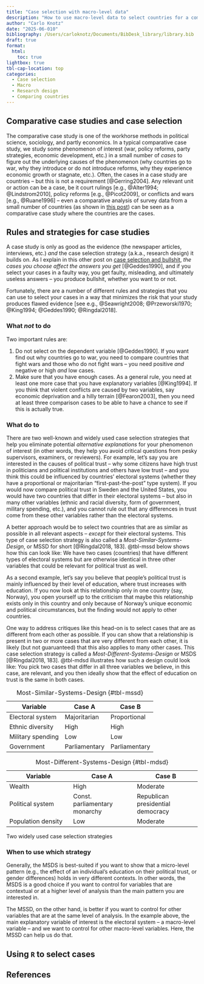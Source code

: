 ```yaml
---
title: "Case selection with macro-level data"
description: "How to use macro-level data to select countries for a comparative case study"
author: "Carlo Knotz"
date: "2025-06-010"
bibliography: /Users/carloknotz/Documents/BibDesk_library/library.bib
draft: true
format:
  html:
    toc: true
lightbox: true
tbl-cap-location: top
categories:
  - Case selection
  - Macro
  - Research design
  - Comparing countries
---
```


## Comparative case studies and case selection

The comparative case study is one of the workhorse methods in political science, sociology, and partly economics. In a typical comparative case study, we study some phenomenon of interest (war, policy reforms, party strategies, economic development, etc.) in a small number of *cases* to figure out the underlying causes of the phenomenon (why countries go to war, why they introduce or do not introduce reforms, why they experience economic growth or stagnate, etc.). Often, the cases in a case study are countries -- but this is not a requirement [@Gerring2004]. Any relevant unit or action can be a case, be it court rulings [e.g., @Alter1994; @Lindstrom2010], policy reforms [e.g., @Picot2009], or conflicts and wars [e.g., @Ruane1996] -- even a comparative analysis of survey data from a small number of countries (as shown in [this post](https://cknotz.github.io/getstuffdone_blog/posts/compa_survey/)) can be seen as a comparative case study where the countries are the cases.

## Rules and strategies for case studies

A case study is only as good as the evidence (the newspaper articles, interviews, etc.) *and* the case selection strategy (a.k.a., research design) it builds on. As I explain in this other post on [case selection and bullshit](https://cknotz.github.io/getstuffdone_blog/posts/case_selection/), *the cases you choose affect the answers you get* [@Geddes1990], and if you select your cases in a faulty way, you get faulty, misleading, and ultimately useless answers -- you produce bullshit, whether you want to or not.

Fortunately, there are a number of different rules and strategies that you can use to select your cases in a way that minimizes the risk that your study produces flawed evidence [see e.g., @Seawright2008; @Przeworski1970; @King1994; @Geddes1990; @Ringdal2018]. 

### What *not* to do

Two important rules are:

1.  Do not select on the dependent variable [@Geddes1990]. If you want find out why countries go to war, you need to compare countries that fight wars and those who do not fight wars -- you need positive *and* negative or high *and* low cases.
2.  Make sure that you have enough cases. As a general rule, you need at least one more case that you have explanatory variables [@King1994]. If you think that violent conflicts are caused by two variables, say economic deprivation and a hilly terrain [@Fearon2003], then you need at least three comparison cases to be able to have a chance to see if this is actually true.

### What do to

There are two well-known and widely used case selection strategies that help you eliminate potential *alternative explanations* for your phenomenon of interest (in other words, they help you avoid critical questions from pesky supervisors, examiners, or reviewers). For example, let's say you are interested in the causes of political trust -- why some citizens have high trust in politicians and political institutions and others have low trust -- and you think this could be influenced by countries' electoral systems (whether they have a proportional or majoritarian "first-past-the-post" type system). If you would now compare political trust in Sweden and the United States, you would have two countries that differ in their electoral systems -- but also in many other variables (ethnic and racial diversity, form of government, military spending, etc.), and you cannot rule out that any differences in trust come from these other variables rather than the electoral systems.

A better approach would be to select two countries that are as similar as possible in all relevant aspects -- *except* for their electoral systems. This type of case selection strategy is also called a *Most-Similar-Systems-Design*, or MSSD for short [@Ringdal2018, 183]. @tbl-mssd below shows how this can look like: We have two cases (countries) that have different types of electoral systems but are otherwise identical in three other variables that could be relevant for political trust as well.

As a second example, let's say you believe that people's political trust is mainly influenced by their level of education, where trust increases with education. If you now look at this relationship only in one country (say, Norway), you open yourself up to the criticism that maybe this relationship exists only in this country and only because of Norway's unique economic and political circumstances, but the finding would not apply to other countries.

One way to address critiques like this head-on is to select cases that are as different from each other as possible. If you can show that a relationship is present in two or more cases that are very different from each other, it is likely (but not guaruanteed) that this also applies to many other cases. This case selection strategy is called a *Most-Different-Systems-Design* or MSDS [@Ringdal2018, 183]. @tbl-mdsd illustrates how such a design could look like: You pick two cases that differ in all three variables we believe, in this case, are relevant, and you then ideally show that the effect of education on trust is the same in both cases.

::: {#tbl-panel layout-ncol="2"}
| Variable          | Case A        | Case B        |
|-------------------|---------------|---------------|
| Electoral system  | Majoritarian  | Proportional  |
| Ethnic diversity  | High          | High          |
| Military spending | Low           | Low           |
| Government        | Parliamentary | Parliamentary |

: Most-Similar-Systems-Design {#tbl-mssd}

| Variable | Case A | Case B |
|------------------------|------------------------|------------------------|
| Wealth | High | Moderate |
| Political system | Const. parliamentary monarchy | Republican presidential democracy |
| Population density | Low | Moderate |

: Most-Different-Systems-Design {#tbl-mdsd}

Two widely used case selection strategies
:::

### When to use which strategy

Generally, the MSDS is best-suited if you want to show that a micro-level pattern (e.g., the effect of an individual's education on their political trust, or gender differences) holds in very different contexts. In other words, the MSDS is a good choice if you want to control for variables that are contextual or at a higher level of analysis than the main pattern you are interested in.

The MSSD, on the other hand, is better if you want to control for other variables that are at the same level of analysis. In the example above, the main explanatory variable of interest is the electoral system -- a macro-level variable -- and we want to control for other macro-level variables. Here, the MSSD can help us do that.

## Using `R` to select cases




## References
